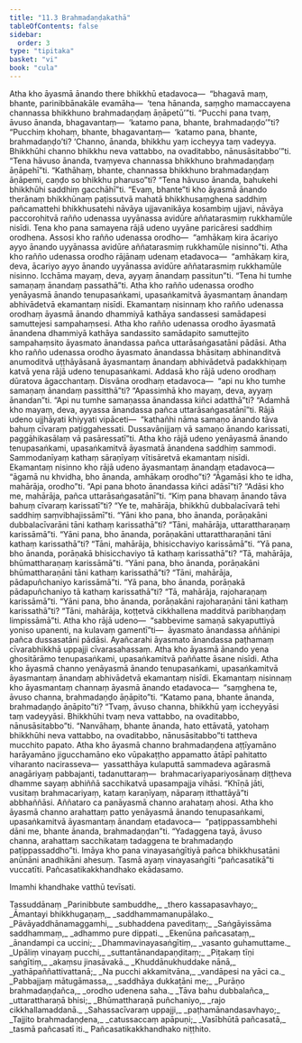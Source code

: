 ```yaml
---
title: "11.3 Brahmadaṇḍakathā"
tableOfContents: false
sidebar:
  order: 3
type: "tipitaka"
basket: "vi"
book: "cula"
---
```



<DynamicBreadcrumb />

<Division number="445" book="cula" bookNo="4" page="487">

<Paragraph number="2209" book="cula">
Atha kho āyasmā ānando there bhikkhū etadavoca—  “bhagavā maṃ, bhante, parinibbānakāle evamāha—  ‘tena hānanda, saṃgho mamaccayena channassa bhikkhuno brahmadaṇḍaṃ āṇāpetū’”ti. “Pucchi pana tvaṃ, āvuso ānanda, bhagavantaṃ—  ‘katamo pana, bhante, brahmadaṇḍo’”ti? “Pucchiṃ khohaṃ, bhante, bhagavantaṃ—  ‘katamo pana, bhante, brahmadaṇḍo’ti? ‘Channo, ānanda, bhikkhu yaṃ iccheyya taṃ vadeyya. Bhikkhūhi channo bhikkhu neva vattabbo, na ovaditabbo, nānusāsitabbo’”ti. “Tena hāvuso ānanda, tvaṃyeva channassa bhikkhuno brahmadaṇḍaṃ āṇāpehī”ti. “Kathāhaṃ, bhante, channassa bhikkhuno brahmadaṇḍaṃ āṇāpemi, caṇḍo so bhikkhu pharuso”ti? “Tena hāvuso ānanda, bahukehi bhikkhūhi saddhiṃ gacchāhī”ti. “Evaṃ, bhante”ti kho āyasmā ānando therānaṃ bhikkhūnaṃ paṭissutvā mahatā bhikkhusaṃghena saddhiṃ pañcamattehi bhikkhusatehi nāvāya ujjavanikāya kosambiṃ ujjavi, nāvāya paccorohitvā rañño udenassa uyyānassa avidūre aññatarasmiṃ rukkhamūle nisīdi. Tena kho pana samayena rājā udeno uyyāne paricāresi saddhiṃ orodhena. Assosi kho rañño udenassa orodho—  “amhākaṃ kira ācariyo ayyo ānando uyyānassa avidūre aññatarasmiṃ rukkhamūle nisinno”ti. Atha kho rañño udenassa orodho rājānaṃ udenaṃ etadavoca—  “amhākaṃ kira, deva, ācariyo ayyo ānando uyyānassa avidūre aññatarasmiṃ rukkhamūle nisinno. Icchāma mayaṃ, deva, ayyaṃ ānandaṃ passitun”ti. “Tena hi tumhe samaṇaṃ ānandaṃ passathā”ti.
</Paragraph>

<Paragraph number="2210" book="cula">
Atha kho rañño udenassa orodho yenāyasmā ānando tenupasaṅkami, upasaṅkamitvā āyasmantaṃ ānandaṃ abhivādetvā ekamantaṃ nisīdi. Ekamantaṃ nisinnaṃ kho rañño udenassa orodhaṃ āyasmā ānando dhammiyā kathāya sandassesi samādapesi samuttejesi sampahaṃsesi. Atha kho rañño udenassa orodho āyasmatā ānandena dhammiyā kathāya sandassito samādapito samuttejito sampahaṃsito āyasmato ānandassa pañca uttarāsaṅgasatāni pādāsi. Atha kho rañño udenassa orodho āyasmato ānandassa bhāsitaṃ abhinanditvā anumoditvā uṭṭhāyāsanā āyasmantaṃ ānandaṃ abhivādetvā padakkhiṇaṃ katvā yena rājā udeno tenupasaṅkami. Addasā kho rājā udeno orodhaṃ dūratova āgacchantaṃ. Disvāna orodhaṃ etadavoca—  “api nu kho tumhe samaṇaṃ ānandaṃ passitthā”ti? “Apassimhā kho mayaṃ, deva, ayyaṃ ānandan”ti. “Api nu tumhe samaṇassa ānandassa kiñci adatthā”ti? “Adamhā kho mayaṃ, deva, ayyassa ānandassa pañca uttarāsaṅgasatānī”ti. Rājā udeno ujjhāyati khiyyati vipāceti—  “kathañhi nāma samaṇo ānando tāva bahuṃ cīvaraṃ paṭiggahessati. Dussavāṇijjaṃ vā samaṇo ānando karissati, paggāhikasālaṃ vā pasāressatī”ti.
</Paragraph>

<Paragraph number="2211" book="cula">
Atha kho rājā udeno yenāyasmā ānando tenupasaṅkami, upasaṅkamitvā āyasmatā ānandena saddhiṃ sammodi. Sammodanīyaṃ kathaṃ sāraṇīyaṃ vītisāretvā ekamantaṃ nisīdi. Ekamantaṃ nisinno kho rājā udeno āyasmantaṃ ānandaṃ etadavoca—  “āgamā nu khvidha, bho ānanda, amhākaṃ orodho”ti? “Āgamāsi kho te idha, mahārāja, orodho”ti. “Api pana bhoto ānandassa kiñci adāsī”ti? “Adāsi kho me, mahārāja, pañca uttarāsaṅgasatānī”ti. “Kiṃ pana bhavaṃ ānando tāva bahuṃ cīvaraṃ karissatī”ti? “Ye te, mahārāja, bhikkhū dubbalacīvarā tehi saddhiṃ saṃvibhajissāmī”ti. “Yāni kho pana, bho ānanda, porāṇakāni dubbalacīvarāni tāni kathaṃ karissathā”ti? “Tāni, mahārāja, uttarattharaṇaṃ karissāmā”ti. “Yāni pana, bho ānanda, porāṇakāni uttarattharaṇāni tāni kathaṃ karissathā”ti? “Tāni, mahārāja, bhisicchaviyo karissāmā”ti. “Yā pana, bho ānanda, porāṇakā bhisicchaviyo tā kathaṃ karissathā”ti? “Tā, mahārāja, bhūmattharaṇaṃ karissāmā”ti. “Yāni pana, bho ānanda, porāṇakāni bhūmattharaṇāni tāni kathaṃ karissathā”ti? “Tāni, mahārāja, pādapuñchaniyo karissāmā”ti. “Yā pana, bho ānanda, porāṇakā pādapuñchaniyo tā kathaṃ karissathā”ti? “Tā, mahārāja, rajoharaṇaṃ karissāmā”ti. “Yāni pana, bho ānanda, porāṇakāni rajoharaṇāni tāni kathaṃ karissathā”ti? “Tāni, mahārāja, koṭṭetvā cikkhallena madditvā paribhaṇḍaṃ limpissāmā”ti.
</Paragraph>

<Paragraph number="2212" book="cula">
Atha kho rājā udeno—  “sabbevime samaṇā sakyaputtiyā yoniso upanenti, na kulavaṃ gamentī”ti—  āyasmato ānandassa aññānipi pañca dussasatāni pādāsi. Ayañcarahi āyasmato ānandassa paṭhamaṃ cīvarabhikkhā uppajji cīvarasahassaṃ. Atha kho āyasmā ānando yena ghositārāmo tenupasaṅkami, upasaṅkamitvā paññatte āsane nisīdi. Atha kho āyasmā channo yenāyasmā ānando tenupasaṅkami, upasaṅkamitvā āyasmantaṃ ānandaṃ abhivādetvā ekamantaṃ nisīdi. Ekamantaṃ nisinnaṃ kho āyasmantaṃ channaṃ āyasmā ānando etadavoca—  “saṃghena te, āvuso channa, brahmadaṇḍo āṇāpito”ti.
</Paragraph>

<Paragraph number="2213" book="cula">
“Katamo pana, bhante ānanda, brahmadaṇḍo āṇāpito”ti? “Tvaṃ, āvuso channa, bhikkhū yaṃ iccheyyāsi taṃ vadeyyāsi. Bhikkhūhi tvaṃ neva vattabbo, na ovaditabbo, nānusāsitabbo”ti. “Nanvāhaṃ, bhante ānanda, hato ettāvatā, yatohaṃ bhikkhūhi neva vattabbo, na ovaditabbo, nānusāsitabbo”ti tattheva mucchito papato. Atha kho āyasmā channo brahmadaṇḍena aṭṭīyamāno harāyamāno jigucchamāno eko vūpakaṭṭho appamatto ātāpī pahitatto viharanto nacirasseva—  yassatthāya kulaputtā sammadeva agārasmā anagāriyaṃ pabbajanti, tadanuttaraṃ—  brahmacariyapariyosānaṃ diṭṭheva dhamme sayaṃ abhiññā sacchikatvā upasampajja vihāsi. “Khīṇā jāti, vusitaṃ brahmacariyaṃ, kataṃ karaṇīyaṃ, nāparaṃ itthattāyā”ti abbhaññāsi. Aññataro ca panāyasmā channo arahataṃ ahosi. Atha kho āyasmā channo arahattaṃ patto yenāyasmā ānando tenupasaṅkami, upasaṅkamitvā āyasmantaṃ ānandaṃ etadavoca—  “paṭippassambhehi dāni me, bhante ānanda, brahmadaṇḍan”ti. “Yadaggena tayā, āvuso channa, arahattaṃ sacchikataṃ tadaggena te brahmadaṇḍo paṭippassaddho”ti. Imāya kho pana vinayasaṅgītiyā pañca bhikkhusatāni anūnāni anadhikāni ahesuṃ. Tasmā ayaṃ vinayasaṅgīti “pañcasatikā”ti vuccatīti.

</Paragraph>
</Division>

<Paragraph number="2214" type="center" book="cula">
Pañcasatikakkhandhako ekādasamo.

  
Imamhi khandhake vatthū tevīsati.



</Paragraph>

<Paragraph number="2215" type="center" book="cula">
Tassuddānaṃ


</Paragraph>

<Paragraph number="2216" type="verses" book="cula">
_Parinibbute sambuddhe,_  
_thero kassapasavhayo;_  
_Āmantayi bhikkhugaṇaṃ,_  
_saddhammamanupālako._  

</Paragraph>

<Paragraph number="2217" type="verses" book="cula">
_Pāvāyaddhānamaggamhi,_  
_subhaddena paveditaṃ;_  
_Saṅgāyissāma saddhammaṃ,_  
_adhammo pure dippati._  

</Paragraph>

<Paragraph number="2218" type="verses" book="cula">
_Ekenūna pañcasataṃ,_  
_ānandampi ca uccini;_  
_Dhammavinayasaṅgītiṃ,_  
_vasanto guhamuttame._  

</Paragraph>

<Paragraph number="2219" type="verses" book="cula">
_Upāliṃ vinayaṃ pucchi,_  
_suttantānandapaṇḍitaṃ;_  
_Piṭakaṃ tīṇi saṅgītiṃ,_  
_akaṃsu jinasāvakā._  

</Paragraph>

<Paragraph number="2220" type="verses" book="cula">
_Khuddānukhuddake nānā,_  
_yathāpaññattivattanā;_  
_Na pucchi akkamitvāna,_  
_vandāpesi na yāci ca._  

</Paragraph>

<Paragraph number="2221" type="verses" book="cula">
_Pabbajjaṃ mātugāmassa,_  
_saddhāya dukkaṭāni me;_  
_Purāṇo brahmadaṇḍañca,_  
_orodho udenena saha._  

</Paragraph>

<Paragraph number="2222" type="verses" book="cula">
_Tāva bahu dubbalañca,_  
_uttarattharaṇā bhisi;_  
_Bhūmattharaṇā puñchaniyo,_  
_rajo cikkhallamaddanā._  

</Paragraph>

<Paragraph number="2223" type="verses" book="cula">
_Sahassacīvaraṃ uppajji,_  
_paṭhamānandasavhayo;_  
_Tajjito brahmadaṇḍena,_  
_catussaccaṃ apāpuṇi;_  
_Vasībhūtā pañcasatā,_  
_tasmā pañcasatī iti._  


</Paragraph>

<Paragraph number="2224" type="center" book="cula">
Pañcasatikakkhandhako niṭṭhito.
</Paragraph>